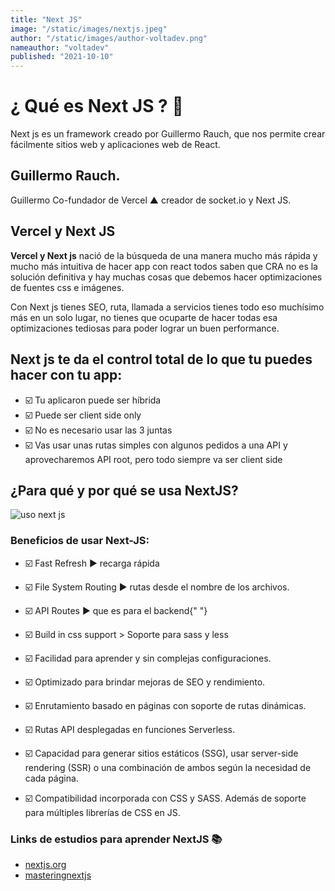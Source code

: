 ```yaml
---
title: "Next JS"
image: "/static/images/nextjs.jpeg"
author: "/static/images/author-voltadev.png"
nameauthor: "voltadev"
published: "2021-10-10"
---
```


# ¿ Qué es Next JS ? 🌟

Next js es un framework creado por Guillermo Rauch, que nos permite crear fácilmente sitios web y aplicaciones web de React.

## Guillermo Rauch.

Guillermo Co-fundador de Vercel ▲ creador de socket.io y Next JS.

## Vercel y Next JS

**Vercel y Next js** nació de la búsqueda de una manera mucho más rápida y mucho más intuitiva de hacer app con react todos saben que CRA no es la solución definitiva y hay muchas cosas que debemos hacer optimizaciones de fuentes css e imágenes.

Con Next js tienes SEO, ruta, llamada a servicios tienes todo eso muchísimo más en un solo lugar, no tienes que ocuparte de hacer todas esa optimizaciones tediosas para poder lograr un buen performance.

## Next js te da el control total de lo que tu puedes hacer con tu app:

- <span className="list-icon">☑️ </span> Tu aplicaron puede ser híbrida
- <span className="list-icon">☑️ </span> Puede ser client side only
- <span className="list-icon">☑️ </span> No es necesario usar las 3 juntas
- <span className="list-icon">☑️ </span> Vas usar unas rutas simples con algunos
  pedidos a una API y aprovecharemos API root, pero todo siempre va ser client side

## ¿Para qué y por qué se usa NextJS?

![uso next js](/static/images/uso-next-js.png "uso-next-js")

### Beneficios de usar Next-JS:

- <span className="list-icon">☑️ </span> Fast Refresh ▶️ recarga rápida

- <span className="list-icon">☑️ </span>File System Routing ▶️ rutas desde el
  nombre de los archivos.

- <span className="list-icon">☑️ </span> API Routes ▶️ que es para el backend{" "}
- <span className="list-icon">☑️ </span> Build in css support > Soporte para sass
  y less

- <span className="list-icon">☑️ </span> Facilidad para aprender y sin complejas
  configuraciones.
- <span className="list-icon">☑️ </span> Optimizado para brindar mejoras de SEO y
  rendimiento.
- <span className="list-icon">☑️ </span> Enrutamiento basado en páginas con soporte
  de rutas dinámicas.
- <span className="list-icon">☑️ </span> Rutas API desplegadas en funciones Serverless.
- <span className="list-icon">☑️ </span> Capacidad para generar sitios estáticos
  (SSG), usar server-side rendering (SSR) o una combinación de ambos según la necesidad
  de cada página.
- <span className="list-icon">☑️ </span> Compatibilidad incorporada con CSS y SASS.
  Además de soporte para múltiples librerías de CSS en JS.

### Links de estudios para aprender NextJS 📚

- [nextjs.org](https://nextjs.org/learn/basics/create-nextjs-app "nextjs.org")
- [masteringnextjs](https://masteringnextjs.com/ "masteringnextjs")
